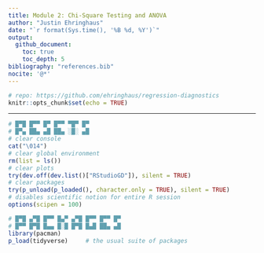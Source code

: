 ```yaml
---
title: Module 2: Chi-Square Testing and ANOVA
author: "Justin Ehringhaus"
date: "`r format(Sys.time(), '%B %d, %Y')`"
output: 
  github_document:
    toc: true
    toc_depth: 5
bibliography: "references.bib"
nocite: '@*'
---
```


```r
# repo: https://github.com/ehringhaus/regression-diagnostics
knitr::opts_chunk$set(echo = TRUE)
```

---

```r
# █▀█ █▀▀ █▀ █▀▀ ▀█▀ █▀
# █▀▄ ██▄ ▄█ ██▄ ░█░ ▄█
# clear console
cat("\014")
# clear global environment
rm(list = ls())
# clear plots
try(dev.off(dev.list()["RStudioGD"]), silent = TRUE)
# clear packages
try(p_unload(p_loaded(), character.only = TRUE), silent = TRUE)
# disables scientific notion for entire R session
options(scipen = 100)
```

```r
# █▀█ ▄▀█ █▀▀ █▄▀ ▄▀█ █▀▀ █▀▀ █▀
# █▀▀ █▀█ █▄▄ █░█ █▀█ █▄█ ██▄ ▄█
library(pacman)
p_load(tidyverse)     # the usual suite of packages
```
